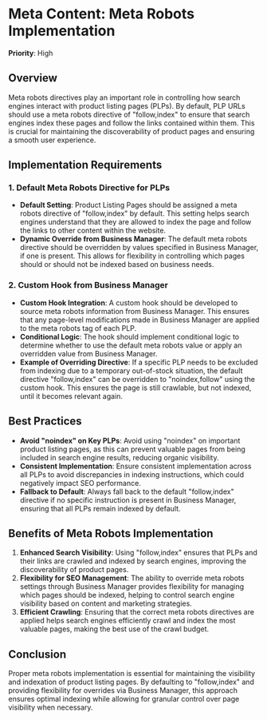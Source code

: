
# Meta Content: Meta Robots Implementation

**Priority**: High

## Overview

Meta robots directives play an important role in controlling how search engines interact with product listing pages (PLPs). By default, PLP URLs should use a meta robots directive of "follow,index" to ensure that search engines index these pages and follow the links contained within them. This is crucial for maintaining the discoverability of product pages and ensuring a smooth user experience.

## Implementation Requirements

### 1. Default Meta Robots Directive for PLPs

- **Default Setting**: Product Listing Pages should be assigned a meta robots directive of "follow,index" by default. This setting helps search engines understand that they are allowed to index the page and follow the links to other content within the website.
- **Dynamic Override from Business Manager**: The default meta robots directive should be overridden by values specified in Business Manager, if one is present. This allows for flexibility in controlling which pages should or should not be indexed based on business needs.

### 2. Custom Hook from Business Manager

- **Custom Hook Integration**: A custom hook should be developed to source meta robots information from Business Manager. This ensures that any page-level modifications made in Business Manager are applied to the meta robots tag of each PLP.
- **Conditional Logic**: The hook should implement conditional logic to determine whether to use the default meta robots value or apply an overridden value from Business Manager.
- **Example of Overriding Directive**: If a specific PLP needs to be excluded from indexing due to a temporary out-of-stock situation, the default directive "follow,index" can be overridden to "noindex,follow" using the custom hook. This ensures the page is still crawlable, but not indexed, until it becomes relevant again.

## Best Practices

- **Avoid "noindex" on Key PLPs**: Avoid using "noindex" on important product listing pages, as this can prevent valuable pages from being included in search engine results, reducing organic visibility.
- **Consistent Implementation**: Ensure consistent implementation across all PLPs to avoid discrepancies in indexing instructions, which could negatively impact SEO performance.
- **Fallback to Default**: Always fall back to the default "follow,index" directive if no specific instruction is present in Business Manager, ensuring that all PLPs remain indexed by default.

## Benefits of Meta Robots Implementation

1. **Enhanced Search Visibility**: Using "follow,index" ensures that PLPs and their links are crawled and indexed by search engines, improving the discoverability of product pages.
2. **Flexibility for SEO Management**: The ability to override meta robots settings through Business Manager provides flexibility for managing which pages should be indexed, helping to control search engine visibility based on content and marketing strategies.
3. **Efficient Crawling**: Ensuring that the correct meta robots directives are applied helps search engines efficiently crawl and index the most valuable pages, making the best use of the crawl budget.

## Conclusion

Proper meta robots implementation is essential for maintaining the visibility and indexation of product listing pages. By defaulting to "follow,index" and providing flexibility for overrides via Business Manager, this approach ensures optimal indexing while allowing for granular control over page visibility when necessary.
